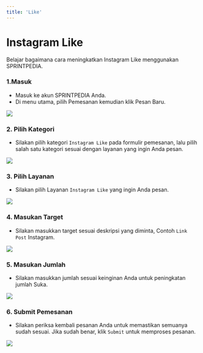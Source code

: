 ```yaml
---
title: 'Like'
---
```


# Instagram Like
Belajar bagaimana cara meningkatkan Instagram Like menggunakan SPRINTPEDIA.

### 1.Masuk
- Masuk ke akun <Tooltip tip="SMM Panel Indonesia">SPRINTPEDIA</Tooltip> Anda.
- Di menu utama, pilih Pemesanan kemudian klik Pesan Baru.  
<Frame>
<img src="/images/menu-pesan-baru.png"/>
</Frame>

### 2. Pilih Kategori
- Silakan pilih kategori <code>Instagram Like</code> pada formulir pemesanan, lalu pilih salah satu kategori sesuai dengan layanan yang ingin Anda pesan.
<Frame>
<img src="/images/from-pesan-kategori-ig-like.png"/>
</Frame>

### 3. Pilih Layanan
- Silakan pilih Layanan <code>Instagram Like</code> yang ingin Anda pesan.
<Frame>
<img src="/images/from-pesan-layanan-ig-like.png"/>
</Frame>

### 4. Masukan Target
- Silakan masukkan target sesuai deskripsi yang diminta, Contoh <code>Link Post</code> Instagram.
<Frame>
<img src="/images/form-pesan-target-ig-like.png"/>
</Frame>

### 5. Masukan Jumlah
- Silakan masukkan jumlah sesuai keinginan Anda untuk peningkatan jumlah Suka.
<Frame>
<img src="/images/from-pesan-jumlah-ig-like.png"/>
</Frame>

### 6. Submit Pemesanan
- Silakan periksa kembali pesanan Anda untuk memastikan semuanya sudah sesuai. Jika sudah benar, klik <code>Submit</code> untuk memproses pesanan.
<Frame>
<img src="/images/form-pesan-submit-ig-like.png"/>
</Frame>